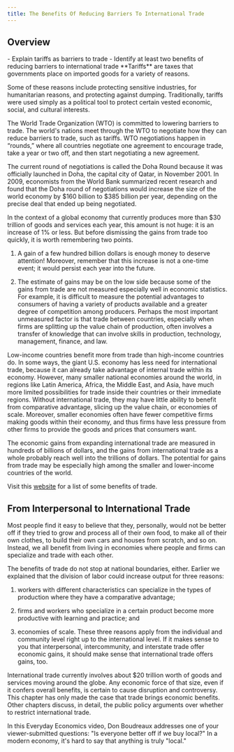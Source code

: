 ```yaml
---
title: The Benefits Of Reducing Barriers To International Trade
---
```


## Overview

<Info title="By the end of this section, you will be able to:">
  - Explain tariffs as barriers to trade - Identify at least two benefits of
  reducing barriers to international trade
</Info>

<Callout>
  **Tariffs** are taxes that governments place on imported goods for a variety
  of reasons.
</Callout>

Some of these reasons include protecting sensitive industries, for humanitarian reasons, and protecting against dumping. Traditionally, tariffs were used simply as a political tool to protect certain vested economic, social, and cultural interests.

The World Trade Organization (WTO) is committed to lowering barriers to trade. The world's nations meet through the WTO to negotiate how they can reduce barriers to trade, such as tariffs. WTO negotiations happen in “rounds,” where all countries negotiate one agreement to encourage trade, take a year or two off, and then start negotiating a new agreement.

The current round of negotiations is called the Doha Round because it was officially launched in Doha, the capital city of Qatar, in November 2001. In 2009, economists from the World Bank summarized recent research and found that the Doha round of negotiations would increase the size of the world economy by $160 billion to $385 billion per year, depending on the precise deal that ended up being negotiated.

In the context of a global economy that currently produces more than $30 trillion of goods and services each year, this amount is not huge: it is an increase of 1% or less. But before dismissing the gains from trade too quickly, it is worth remembering two points.

1. A gain of a few hundred billion dollars is enough money to deserve attention! Moreover, remember that this increase is not a one-time event; it would persist each year into the future.

2. The estimate of gains may be on the low side because some of the gains from trade are not measured especially well in economic statistics. For example, it is difficult to measure the potential advantages to consumers of having a variety of products available and a greater degree of competition among producers. Perhaps the most important unmeasured factor is that trade between countries, especially when firms are splitting up the value chain of production, often involves a transfer of knowledge that can involve skills in production, technology, management, finance, and law.

Low-income countries benefit more from trade than high-income countries do. In some ways, the giant U.S. economy has less need for international trade, because it can already take advantage of internal trade within its economy. However, many smaller national economies around the world, in regions like Latin America, Africa, the Middle East, and Asia, have much more limited possibilities for trade inside their countries or their immediate regions. Without international trade, they may have little ability to benefit from comparative advantage, slicing up the value chain, or economies of scale. Moreover, smaller economies often have fewer competitive firms making goods within their economy, and thus firms have less pressure from other firms to provide the goods and prices that consumers want.

The economic gains from expanding international trade are measured in hundreds of billions of dollars, and the gains from international trade as a whole probably reach well into the trillions of dollars. The potential for gains from trade may be especially high among the smaller and lower-income countries of the world.

Visit this [website](https://ustr.gov/about-us/benefits-trade) for a list of some benefits of trade.

## From Interpersonal to International Trade

Most people find it easy to believe that they, personally, would not be better off if they tried to grow and process all of their own food, to make all of their own clothes, to build their own cars and houses from scratch, and so on. Instead, we all benefit from living in economies where people and firms can specialize and trade with each other.

The benefits of trade do not stop at national boundaries, either. Earlier we explained that the division of labor could increase output for three reasons:

1. workers with different characteristics can specialize in the types of production where they have a comparative advantage;

2. firms and workers who specialize in a certain product become more productive with learning and practice; and

3. economies of scale. These three reasons apply from the individual and community level right up to the international level. If it makes sense to you that interpersonal, intercommunity, and interstate trade offer economic gains, it should make sense that international trade offers gains, too.

International trade currently involves about $20 trillion worth of goods and services moving around the globe. Any economic force of that size, even if it confers overall benefits, is certain to cause disruption and controversy. This chapter has only made the case that trade brings economic benefits. Other chapters discuss, in detail, the public policy arguments over whether to restrict international trade.

<YoutubeVideo  src="https://www.youtube.com/embed/SNXMAu5XA1Q" title="Are We Better Off If We Buy Local? | Marginal Revolution University">
In this Everyday Economics video, Don Boudreaux addresses one of your viewer-submitted questions: "Is everyone better off if we buy local?" In a modern economy, it's hard to say that anything is truly "local."

</YoutubeVideo>
